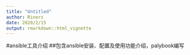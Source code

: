 ```yaml
---
title: "Untitled"
author: Riners
date: 2020/2/15
output: rmarkdown::html_vignette
---
```

#ansible工具介绍
##包含ansible安装、配置及使用功能介绍，palybook编写
